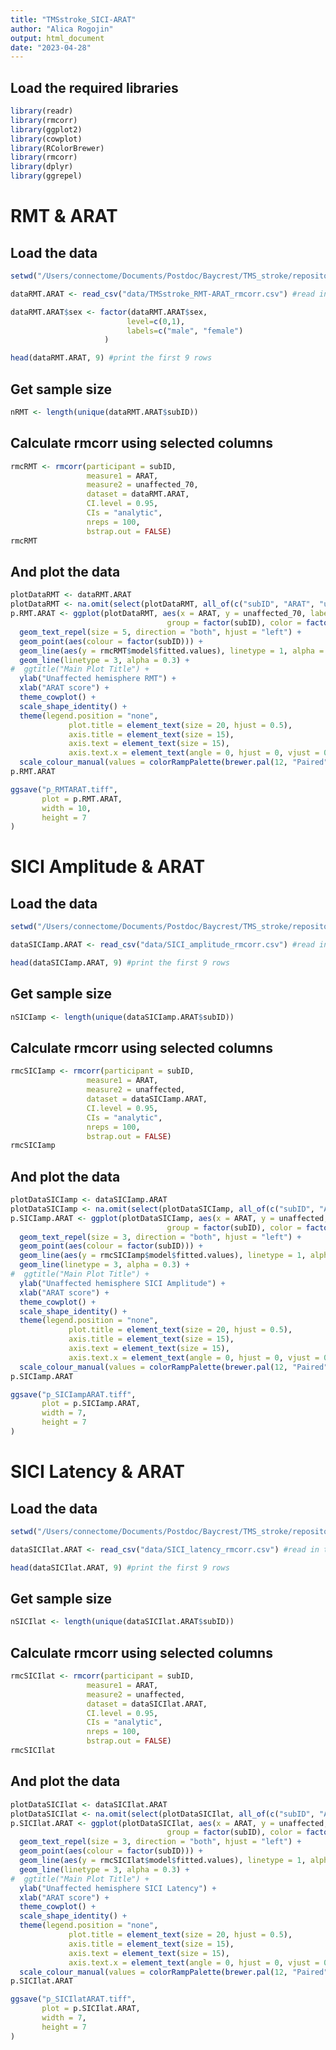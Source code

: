 ```yaml
---
title: "TMSstroke_SICI-ARAT"
author: "Alica Rogojin"
output: html_document
date: "2023-04-28"
---
```


## Load the required libraries
```r
library(readr)
library(rmcorr) 
library(ggplot2) 
library(cowplot) 
library(RColorBrewer) 
library(rmcorr)
library(dplyr)
library(ggrepel)
```

# RMT & ARAT 

## Load the data
```r
setwd("/Users/connectome/Documents/Postdoc/Baycrest/TMS_stroke/repositories")

dataRMT.ARAT <- read_csv("data/TMSstroke_RMT-ARAT_rmcorr.csv") #read in the raw data files

dataRMT.ARAT$sex <- factor(dataRMT.ARAT$sex,
                          level=c(0,1),
                          labels=c("male", "female")
                     ) 

head(dataRMT.ARAT, 9) #print the first 9 rows
```

## Get sample size
```r
nRMT <- length(unique(dataRMT.ARAT$subID))
```

## Calculate rmcorr using selected columns
```r
rmcRMT <- rmcorr(participant = subID,
                 measure1 = ARAT,
                 measure2 = unaffected_70,
                 dataset = dataRMT.ARAT,
                 CI.level = 0.95,
                 CIs = "analytic",
                 nreps = 100,
                 bstrap.out = FALSE)
rmcRMT
```

## And plot the data
```r
plotDataRMT <- dataRMT.ARAT
plotDataRMT <- na.omit(select(plotDataRMT, all_of(c("subID", "ARAT", "unaffected_70", "timepoint")))) 
p.RMT.ARAT <- ggplot(plotDataRMT, aes(x = ARAT, y = unaffected_70, label = timepoint, 
                                   group = factor(subID), color = factor(subID))) +
  geom_text_repel(size = 5, direction = "both", hjust = "left") +
  geom_point(aes(colour = factor(subID))) +
  geom_line(aes(y = rmcRMT$model$fitted.values), linetype = 1, alpha = 0.6) +
  geom_line(linetype = 3, alpha = 0.3) +
#  ggtitle("Main Plot Title") +
  ylab("Unaffected hemisphere RMT") +
  xlab("ARAT score") +
  theme_cowplot() +
  scale_shape_identity() +
  theme(legend.position = "none",
             plot.title = element_text(size = 20, hjust = 0.5),
             axis.title = element_text(size = 15),
             axis.text = element_text(size = 15),
             axis.text.x = element_text(angle = 0, hjust = 0, vjust = 0)) +
  scale_colour_manual(values = colorRampPalette(brewer.pal(12, "Paired"))(nRMT))
p.RMT.ARAT

ggsave("p_RMTARAT.tiff", 
       plot = p.RMT.ARAT,
       width = 10,
       height = 7
)
```

# SICI Amplitude & ARAT 

## Load the data
```r
setwd("/Users/connectome/Documents/Postdoc/Baycrest/TMS_stroke/repositories")

dataSICIamp.ARAT <- read_csv("data/SICI_amplitude_rmcorr.csv") #read in the raw data files

head(dataSICIamp.ARAT, 9) #print the first 9 rows
```

## Get sample size
```r
nSICIamp <- length(unique(dataSICIamp.ARAT$subID))
```

## Calculate rmcorr using selected columns
```r
rmcSICIamp <- rmcorr(participant = subID,
                 measure1 = ARAT,
                 measure2 = unaffected,
                 dataset = dataSICIamp.ARAT,
                 CI.level = 0.95,
                 CIs = "analytic",
                 nreps = 100,
                 bstrap.out = FALSE)
rmcSICIamp
```

## And plot the data
```r
plotDataSICIamp <- dataSICIamp.ARAT
plotDataSICIamp <- na.omit(select(plotDataSICIamp, all_of(c("subID", "ARAT", "unaffected", "timepoint")))) 
p.SICIamp.ARAT <- ggplot(plotDataSICIamp, aes(x = ARAT, y = unaffected, label = timepoint, 
                                   group = factor(subID), color = factor(subID))) +
  geom_text_repel(size = 3, direction = "both", hjust = "left") +
  geom_point(aes(colour = factor(subID))) +
  geom_line(aes(y = rmcSICIamp$model$fitted.values), linetype = 1, alpha = 0.6) +
  geom_line(linetype = 3, alpha = 0.3) +
#  ggtitle("Main Plot Title") +
  ylab("Unaffected hemisphere SICI Amplitude") +
  xlab("ARAT score") +
  theme_cowplot() +
  scale_shape_identity() +
  theme(legend.position = "none",
             plot.title = element_text(size = 20, hjust = 0.5),
             axis.title = element_text(size = 15),
             axis.text = element_text(size = 15),
             axis.text.x = element_text(angle = 0, hjust = 0, vjust = 0)) +
  scale_colour_manual(values = colorRampPalette(brewer.pal(12, "Paired"))(nSICIamp))
p.SICIamp.ARAT

ggsave("p_SICIampARAT.tiff", 
       plot = p.SICIamp.ARAT,
       width = 7,
       height = 7
)
```

# SICI Latency & ARAT 

## Load the data
```r
setwd("/Users/connectome/Documents/Postdoc/Baycrest/TMS_stroke/repositories")

dataSICIlat.ARAT <- read_csv("data/SICI_latency_rmcorr.csv") #read in the raw data files

head(dataSICIlat.ARAT, 9) #print the first 9 rows
```

## Get sample size
```r
nSICIlat <- length(unique(dataSICIlat.ARAT$subID))
```

## Calculate rmcorr using selected columns
```r
rmcSICIlat <- rmcorr(participant = subID,
                 measure1 = ARAT,
                 measure2 = unaffected,
                 dataset = dataSICIlat.ARAT,
                 CI.level = 0.95,
                 CIs = "analytic",
                 nreps = 100,
                 bstrap.out = FALSE)
rmcSICIlat
```

## And plot the data
```r
plotDataSICIlat <- dataSICIlat.ARAT
plotDataSICIlat <- na.omit(select(plotDataSICIlat, all_of(c("subID", "ARAT", "unaffected", "timepoint")))) 
p.SICIlat.ARAT <- ggplot(plotDataSICIlat, aes(x = ARAT, y = unaffected, label = timepoint, 
                                   group = factor(subID), color = factor(subID))) +
  geom_text_repel(size = 3, direction = "both", hjust = "left") +
  geom_point(aes(colour = factor(subID))) +
  geom_line(aes(y = rmcSICIlat$model$fitted.values), linetype = 1, alpha = 0.6) +
  geom_line(linetype = 3, alpha = 0.3) +
#  ggtitle("Main Plot Title") +
  ylab("Unaffected hemisphere SICI Latency") +
  xlab("ARAT score") +
  theme_cowplot() +
  scale_shape_identity() +
  theme(legend.position = "none",
             plot.title = element_text(size = 20, hjust = 0.5),
             axis.title = element_text(size = 15),
             axis.text = element_text(size = 15),
             axis.text.x = element_text(angle = 0, hjust = 0, vjust = 0)) +
  scale_colour_manual(values = colorRampPalette(brewer.pal(12, "Paired"))(nSICIlat))
p.SICIlat.ARAT

ggsave("p_SICIlatARAT.tiff", 
       plot = p.SICIlat.ARAT,
       width = 7,
       height = 7
)
```
